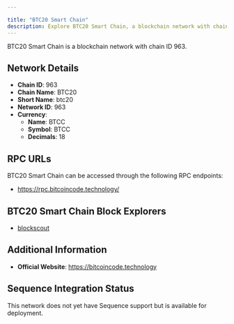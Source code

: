 ```yaml
---

title: "BTC20 Smart Chain"
description: Explore BTC20 Smart Chain, a blockchain network with chain ID 963. Learn about its native currency, BTCC, and how to interact with the network.
---
```




BTC20 Smart Chain is a blockchain network with chain ID 963.

## Network Details

- **Chain ID**: 963
- **Chain Name**: BTC20
- **Short Name**: btc20
- **Network ID**: 963
- **Currency**: 
  - **Name**: BTCC
  - **Symbol**: BTCC
  - **Decimals**: 18

## RPC URLs

BTC20 Smart Chain can be accessed through the following RPC endpoints:

- https://rpc.bitcoincode.technology/

## BTC20 Smart Chain Block Explorers

- [blockscout](https://scan.bitcoincode.technology)

## Additional Information

- **Official Website**: https://bitcoincode.technology

## Sequence Integration Status

This network does not yet have Sequence support but is available for deployment.
